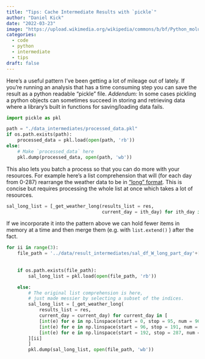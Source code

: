 ```yaml
---
title: "Tips: Cache Intermediate Results with `pickle`"
author: "Daniel Kick"
date: "2022-03-23"
image: "https://upload.wikimedia.org/wikipedia/commons/b/bf/Python_molurus_bivittatus_Ile_aux_Serpents_201108_2.jpg"
categories: 
  - code
  - python
  - intermediate
  - tips
draft: false
---
```


<!-- https://commons.wikimedia.org/wiki/File:Python_molurus_bivittatus_Ile_aux_Serpents_201108_2.jpg -->

Here's a useful pattern I've been getting a lot of mileage out of lately. If you're running an analysis that has a time consuming step you can save the result as a python readable "pickle" file. *Addendum:* In some cases pickling a python objects can sometimes succeed in storing and retrieving data where a library's built in functions for saving/loading data fails.

``` python
import pickle as pkl

path = "./data_intermediates/processed_data.pkl"
if os.path.exists(path):
    processed_data = pkl.load(open(path, 'rb'))
else:
    # Make `processed_data` here
    pkl.dump(processed_data, open(path, 'wb'))
```

This also lets you batch a process so that you can do more with your resources. For example here's a list comprehension that will (for each day from 0-287) rearrange the weather data to be in ["long" format](http://www.cookbook-r.com/Manipulating_data/Converting_data_between_wide_and_long_format/ "http://www.cookbook-r.com/manipulating_data/converting_data_between_wide_and_long_format/"). This is concise but requires processing the whole list at once which takes a lot of resources.

``` python
sal_long_list = [_get_weather_long(results_list = res,
                                   current_day = ith_day) for ith_day in np.linspace(start = 0, stop = 287, num = 288)]
```

If we incorporate it into the pattern above we can hold fewer items in memory at a time and then merge them (e.g. with `list.extend()` ) after the fact.

``` python
for ii in range(3):
    file_path = '../data/result_intermediates/sal_df_W_long_part_day'+['0-95', 
                                                                       '96-191', 
                                                                       '192-287'][ii]+'.pkl'
    if os.path.exists(file_path):
        sal_long_list = pkl.load(open(file_path, 'rb'))

    else:
        # The original list comprehension is here, 
        # just made messier by selecting a subset of the indices.
        sal_long_list = [_get_weather_long(                                
            results_list = res,
            current_day = current_day) for current_day in [
            [int(e) for e in np.linspace(start = 0, stop = 95, num = 96)],   # Batch 1
            [int(e) for e in np.linspace(start = 96, stop = 191, num = 96)], # Batch 2
            [int(e) for e in np.linspace(start = 192, stop = 287, num = 96)] # Batch 3
        ][ii]
        ]
        pkl.dump(sal_long_list, open(file_path, 'wb'))
```
